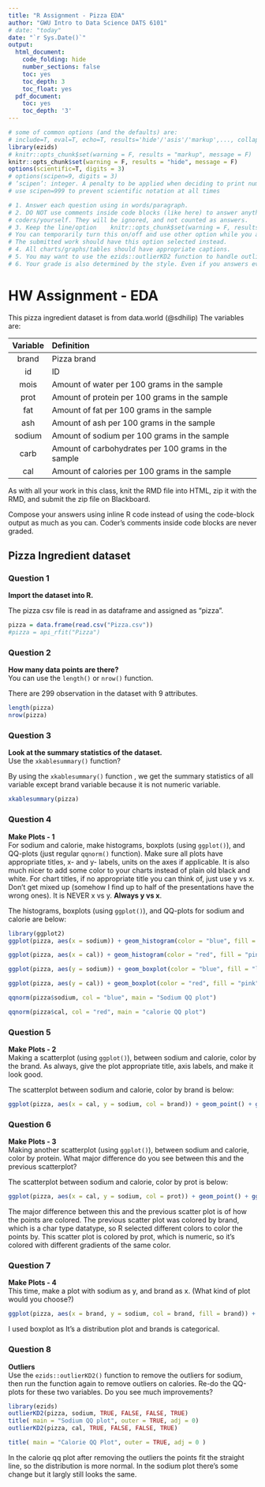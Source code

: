```yaml
---
title: "R Assignment - Pizza EDA"
author: "GWU Intro to Data Science DATS 6101"
# date: "today"
date: "`r Sys.Date()`"
output:
  html_document:
    code_folding: hide
    number_sections: false
    toc: yes
    toc_depth: 3
    toc_float: yes
  pdf_document:
    toc: yes
    toc_depth: '3'
---
```


```r
# some of common options (and the defaults) are: 
# include=T, eval=T, echo=T, results='hide'/'asis'/'markup',..., collapse=F, warning=T, message=T, error=T, cache=T, fig.width=6, fig.height=4, fig.dim=c(6,4) #inches, fig.align='left'/'center','right', 
library(ezids)
# knitr::opts_chunk$set(warning = F, results = "markup", message = F)
knitr::opts_chunk$set(warning = F, results = "hide", message = F)
options(scientific=T, digits = 3) 
# options(scipen=9, digits = 3) 
# ‘scipen’: integer. A penalty to be applied when deciding to print numeric values in fixed or exponential notation.  Positive values bias towards fixed and negative towards scientific notation: fixed notation will be preferred unless it is more than ‘scipen’ digits wider.
# use scipen=999 to prevent scientific notation at all times
```

```r
# 1. Answer each question using in words/paragraph. 
# 2. DO NOT use comments inside code blocks (like here) to answer anything. Those are for notes between 
# coders/yourself. They will be ignored, and not counted as answers. 
# 3. Keep the line/option    knitr::opts_chunk$set(warning = F, results = "hide", message = F)
# You can temporarily turn this on/off and use other option while you are working on the homework if it helps. 
# The submitted work should have this option selected instead.
# 4. All charts/graphs/tables should have appropriate captions. 
# 5. You may want to use the ezids::outlierKD2 function to handle outliers
# 6. Your grade is also determined by the style. Even if you answers everything correctly, but the html does not look appealing, you will NOT get the full credits. Pay attention to the details that we mentioned in class and in previous sample RMD files. How to use #, ##, ###, ..., bold face, italics, inline codes, LaTeX, tables, ...,  {results = "asis"}, single space vs two spaces at the end of line, ... , use of colors in plots/ggplots, and so forth.
```


# HW Assignment - EDA

This pizza ingredient dataset is from data.world (@sdhilip) The variables are:  

Variable |  Definition  
  :-:    |  :-- 
brand	 | Pizza brand
id | ID
mois | Amount of water per 100 grams in the sample
prot | Amount of protein per 100 grams in the sample
fat | Amount of fat per 100 grams in the sample
ash | Amount of ash per 100 grams in the sample
sodium | Amount of sodium per 100 grams in the sample
carb | Amount of carbohydrates per 100 grams in the sample
cal | Amount of calories per 100 grams in the sample

As with all your work in this class, knit the RMD file into HTML, zip it with the RMD, and submit the zip file on Blackboard. 

Compose your answers using inline R code instead of using the code-block output as much as you can. Coder's comments inside code blocks are never graded. 

## Pizza Ingredient dataset

### Question 1  
**Import the dataset into R.**   

The pizza csv file is read in as dataframe and assigned as "pizza".

```r
pizza = data.frame(read.csv("Pizza.csv"))
#pizza = api_rfit("Pizza")
```

### Question 2  
**How many data points are there?**  
You can use the `length()` or `nrow()` function.

There are 299 observation in the dataset with 9 attributes.
```r
length(pizza)
nrow(pizza)

```

### Question 3  
**Look at the summary statistics of the dataset.**  
Use the `xkablesummary()` function?

By using the `xkablesummary()` function , we get the summary statistics of all variable except brand variable because it is not numeric variable.
```r
xkablesummary(pizza)
```

### Question 4 
**Make Plots - 1**  
For sodium and calorie, make histograms, boxplots (using `ggplot()`), and QQ-plots (just regular `qqnorm()` function). Make sure all plots have appropriate titles, x- and y- labels, units on the axes if applicable. It is also much nicer to add some color to your charts instead of plain old black and white. For chart titles, if no appropriate title you can think of, just use y vs x. Don’t get mixed up (somehow I find up to half of the presentations have the wrong ones). It is NEVER x vs y. **Always y vs x**.

The  histograms, boxplots (using `ggplot()`), and QQ-plots for sodium and calorie are below:
```r
library(ggplot2)
ggplot(pizza, aes(x = sodium)) + geom_histogram(color = "blue", fill = "lightblue") + labs(title = "Sodium Histogram")

ggplot(pizza, aes(x = cal)) + geom_histogram(color = "red", fill = "pink") + labs(title = "Calorie Histogram")

ggplot(pizza, aes(y = sodium)) + geom_boxplot(color = "blue", fill = "lightblue") + labs(title = "Sodium boxplot")

ggplot(pizza, aes(y = cal)) + geom_boxplot(color = "red", fill = "pink") + labs(title = "Calorie boxplot")

qqnorm(pizza$sodium, col = "blue", main = "Sodium QQ plot")

qqnorm(pizza$cal, col = "red", main = "calorie QQ plot")
```


### Question 5 
**Make Plots - 2**  
Making a scatterplot (using `ggplot()`), between sodium and calorie, color by the brand. As always, give the plot appropriate title, axis labels, and make it look good. 

The scatterplot between sodium and calorie, color by brand is below:
```r

ggplot(pizza, aes(x = cal, y = sodium, col = brand)) + geom_point() + ggtitle("Sodium against Calories")

```

### Question 6 
**Make Plots - 3**  
Making another scatterplot (using `ggplot()`), between sodium and calorie, color by protein. What major difference do you see between this and the previous scatterplot? 

The scatterplot between sodium and calorie, color by prot is below:
```r
ggplot(pizza, aes(x = cal, y = sodium, col = prot)) + geom_point() + ggtitle("Sodium against Calories")

```



The major difference between this and the previous scatter plot is of how the points are colored. The previous scatter plot was colored by brand, which is a char type datatype, so R selected different colors to color the points by. This scatter plot is colored by prot, which is numeric, so it’s colored with different gradients of the same color.  

### Question 7 
**Make Plots - 4**  
This time, make a plot with sodium as y, and brand as x. (What kind of plot would you choose?)
```r
ggplot(pizza, aes(x = brand, y = sodium, col = brand, fill = brand)) + geom_boxplot() + labs(title = "Sodium by Brands")
```


I used boxplot as It's a distribution plot and brands is categorical.

### Question 8 
**Outliers**  
Use the `ezids::outlierKD2()` function to remove the outliers for sodium, then run the function again to remove outliers on calories. Re-do the QQ-plots for these two variables. Do you see much improvements?  
```r
library(ezids)
outlierKD2(pizza, sodium, TRUE, FALSE, FALSE, TRUE) 
title( main = "Sodium QQ plot", outer = TRUE, adj = 0)
outlierKD2(pizza, cal, TRUE, FALSE, FALSE, TRUE)

title( main = "Calorie QQ Plot", outer = TRUE, adj = 0 )
```



In the calorie qq plot after removing the outliers the points fit the straight line, so the distribution is more normal. In the sodium plot there’s some change but it largly still looks the same.
